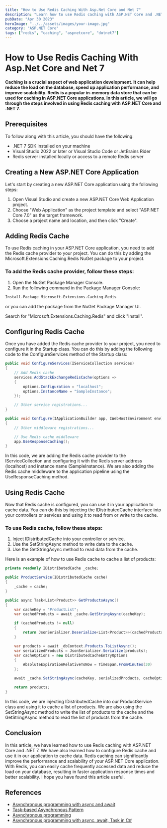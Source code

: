 ```yaml
---
title: "How to Use Redis Caching With Asp.Net Core and Net 7"
description: "Learn how to use Redis caching with ASP.NET Core and .NET 7 to improve application performance and scalability."
pubDate: "Apr 30 2023"
heroImage: "../../assets/images/your-image.jpg"
category: "ASP.NET Core"
tags: ["redis", "caching", "aspnetcore", "dotnet7"]
---
```


# How to Use Redis Caching With Asp.Net Core and Net 7

**Caching is a crucial aspect of web application development. It can help reduce the load on the database, speed up application performance, and improve scalability. Redis is a popular in-memory data store that can be used for caching in ASP.NET Core applications. In this article, we will go through the steps involved in using Redis caching with ASP.NET Core and .NET 7.**

## Prerequisites

To follow along with this article, you should have the following:

- .NET 7 SDK installed on your machine
- Visual Studio 2022 or later or Visual Studio Code or JetBrains Rider
- Redis server installed locally or access to a remote Redis server

## Creating a New ASP.NET Core Application

Let's start by creating a new ASP.NET Core application using the following steps:

1. Open Visual Studio and create a new ASP.NET Core Web Application project.
2. Choose "Web Application" as the project template and select "ASP.NET Core 7.0" as the target framework.
3. Choose a project name and location, and then click "Create".

## Adding Redis Cache

To use Redis caching in your ASP.NET Core application, you need to add the Redis cache provider to your project. You can do this by adding the Microsoft.Extensions.Caching.Redis NuGet package to your project.

### To add the Redis cache provider, follow these steps:

1. Open the NuGet Package Manager Console.
2. Run the following command in the Package Manager Console:

```bash
Install-Package Microsoft.Extensions.Caching.Redis
```

or you can add the package from the NuGet Package Manager UI.

Search for "Microsoft.Extensions.Caching.Redis" and click "Install".

## Configuring Redis Cache

Once you have added the Redis cache provider to your project, you need to configure it in the Startup class. You can do this by adding the following code to the ConfigureServices method of the Startup class:

```csharp
public void ConfigureServices(IServiceCollection services)
{
    // Add Redis cache
    services.AddStackExchangeRedisCache(options =>
    {
        options.Configuration = "localhost";
        options.InstanceName = "SampleInstance";
    });

    // Other service registrations...
}

public void Configure(IApplicationBuilder app, IWebHostEnvironment env)
{
    // Other middleware registrations...

    // Use Redis cache middleware
    app.UseResponseCaching();
}
```

In this code, we are adding the Redis cache provider to the IServiceCollection and configuring it with the Redis server address (localhost) and instance name (SampleInstance). We are also adding the Redis cache middleware to the application pipeline using the UseResponseCaching method.

## Using Redis Cache

Now that Redis cache is configured, you can use it in your application to cache data. You can do this by injecting the IDistributedCache interface into your controllers or services and using it to read from or write to the cache.

### To use Redis cache, follow these steps:

1. Inject IDistributedCache into your controller or service.
2. Use the SetStringAsync method to write data to the cache.
3. Use the GetStringAsync method to read data from the cache.

Here is an example of how to use Redis cache to cache a list of products:

```csharp
private readonly IDistributedCache _cache;

public ProductService(IDistributedCache cache)
{
    _cache = cache;
}

public async Task<List<Product>> GetProductsAsync()
{
    var cacheKey = "ProductList";
    var cachedProducts = await _cache.GetStringAsync(cacheKey);

    if (cachedProducts != null)
    {
        return JsonSerializer.Deserialize<List<Product>>(cachedProducts);
    }

    var products = await _dbContext.Products.ToListAsync();
    var serializedProducts = JsonSerializer.Serialize(products);
    var cacheOptions = new DistributedCacheEntryOptions
    {
        AbsoluteExpirationRelativeToNow = TimeSpan.FromMinutes(30)
    };

    await _cache.SetStringAsync(cacheKey, serializedProducts, cacheOptions);

    return products;
}
```

In this code, we are injecting IDistributedCache into our ProductService class and using it to cache a list of products. We are also using the SetStringAsync method to write the list of products to the cache and the GetStringAsync method to read the list of products from the cache.

## Conclusion

In this article, we have learned how to use Redis caching with ASP.NET Core and .NET 7. We have also learned how to configure Redis cache and use it in our application to cache data. Redis caching can significantly improve the performance and scalability of your ASP.NET Core application. With Redis, you can easily cache frequently accessed data and reduce the load on your database, resulting in faster application response times and better scalability. I hope you have found this article useful.

## References

* [Asynchronous programming with async and await](https://docs.microsoft.com/en-us/dotnet/csharp/programming-guide/concepts/async/)
* [Task-based Asynchronous Pattern](https://docs.microsoft.com/en-us/dotnet/csharp/programming-guide/concepts/async/task-based-asynchronous-programming)
* [Asynchronous programming](https://docs.microsoft.com/en-us/dotnet/csharp/programming-guide/concepts/async/index)
* [Asynchronous programming with async, await, Task in C#](https://www.tutorialsteacher.com/articles/asynchronous-programming-with-async-await-task-csharp)

